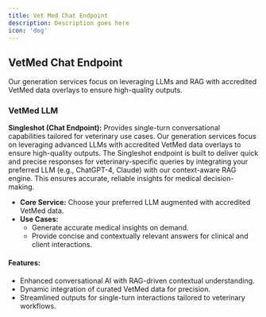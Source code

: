 ```yaml
---
title: Vet Med Chat Endpoint
description: Description goes here
icon: 'dog'
---
```



## VetMed Chat Endpoint
Our generation services focus on leveraging LLMs and RAG with accredited VetMed data overlays to ensure high-quality outputs.

### VetMed LLM

**Singleshot (Chat Endpoint):** Provides single-turn conversational capabilities tailored for veterinary use cases.
Our generation services focus on leveraging advanced LLMs with accredited VetMed data overlays to ensure high-quality outputs. The Singleshot endpoint is built to deliver quick and precise responses for veterinary-specific queries by integrating your preferred LLM (e.g., ChatGPT-4, Claude) with our context-aware RAG engine. This ensures accurate, reliable insights for medical decision-making.
- **Core Service:** Choose your preferred LLM augmented with accredited VetMed data.
- **Use Cases:**
  - Generate accurate medical insights on demand.
  - Provide concise and contextually relevant answers for clinical and client interactions.
#### Features:
- Enhanced conversational AI with RAG-driven contextual understanding.
- Dynamic integration of curated VetMed data for precision.
- Streamlined outputs for single-turn interactions tailored to veterinary workflows.
